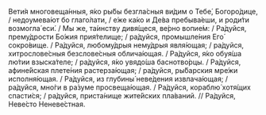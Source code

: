 Вети́я многовеща́нныя, я́ко ры́бы безгла́сныя ви́дим о Тебе́, Богоро́дице, / недоумева́ют бо глаго́лати, / е́же ка́ко и Де́ва пребыва́еши, и роди́ти возмогла́ еси́. / Мы же, та́инству дивя́щеся, ве́рно вопие́м: / Ра́дуйся, прему́дрости Бо́жия прия́телище; / ра́дуйся, промышле́ния Его́ сокро́вище. / Ра́дуйся, любому́дрыя нему́дрыя явля́ющая; / ра́дуйся, хитрослове́сныя безслове́сныя облича́ющая. / Ра́дуйся, я́ко обуя́ша лю́тии взыска́теле; / ра́дуйся, я́ко увядо́ша баснотво́рцы. / Ра́дуйся, афине́йская плете́ния растерза́ющая; / ра́дуйся, ры́барския мре́жи исполня́ющая. / Ра́дуйся, из глубины́ неве́дения извлача́ющая; / ра́дуйся, мно́ги в ра́зуме просвеща́ющая. / Ра́дуйся, кораблю́ хотя́щих спасти́ся; / ра́дуйся, приста́нище жите́йских пла́ваний. // Ра́дуйся, Неве́сто Неневе́стная.
